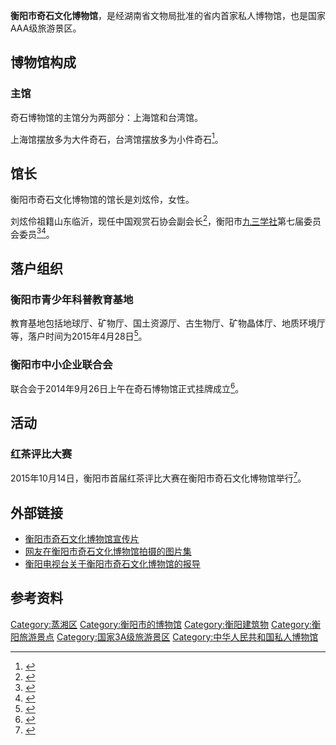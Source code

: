 {{coord|26|54|24.7|N|112|30|50.2|E|display=title|scale:10000}}
{{Infobox Museum
 |name          = 衡阳市奇石文化博物馆
 |image         =[[File:HengyangWonderstoneMuseum_01.jpg|200px]] 
 |imagesize     = 
 |caption       = 
 |map_type      = 
 |map_caption   = 
 |latitude      = 
 |longitude     = 
 |established   = 2012年11月16日
 |dissolved     = 
 |location      = [[湖南省|湖南省]][[衡阳市|衡阳市]][[蒸湘区|蒸湘区]]
 |type          = 专业博物馆
 |visitors      = 
 |director      = 刘炫伶
 |curator       = 
 |publictransit = 
 |website       = http://www.hyqsbwg.com/
}}

'''衡阳市奇石文化博物馆'''，是经湖南省文物局批准的省内首家私人博物馆，也是国家AAA级旅游景区。

== 博物馆构成 ==

=== 主馆 ===
奇石博物馆的主馆分为两部分：上海馆和台湾馆。

上海馆摆放多为大件奇石，台湾馆摆放多为小件奇石<ref>{{Cite news|url=http://www.chinanews.com/cul/2013/05-29/4869905.shtml|title=衡阳奇石博物馆：石文化与寿文化的“天作之合”|last=吴|first=啸华|date=2013年5月29日|work=中国文化报|accessdate=|archive-date=2017年2月6日|archive-url=https://web.archive.org/web/20170206103849/http://www.chinanews.com/cul/2013/05-29/4869905.shtml|dead-url=no}}</ref>。{{Gallery|File:HengyangWonderstoneMuseum 01.jpg|大门
|File:HengyangWonderstoneMuseum 02.jpg|服务中心
|File:HengyangWonderstoneMuseum 03.jpg|池塘
|File:HengyangWonderstoneMuseum 04.jpg|亭子
|File:HengyangWonderstoneMuseum 05.jpg|小桥
|File:HengyangWonderstoneMuseum 06.jpg|伍福阁
|File:HengyangWonderstoneMuseum 16.jpg|通幽门
|File:HengyangWonderstoneMuseum 17.jpg|寿石苑
|19=File:HengyangWonderstoneMuseum 19.jpg|20=聚珍楼右展厅|21=File:HengyangWonderstoneMuseum 25.jpg|22=聚珍楼的左展厅|title=|footer=|width=220|height=180|lines=2}}

== 馆长 ==
衡阳市奇石文化博物馆的馆长是刘炫伶，女性。

刘炫伶祖籍山东临沂，现任中国观赏石协会副会长<ref>{{Cite news|url=http://arts.takungpao.com/q/2015/0625/3032545.html?from=timeline&isappinstalled=0|title=奇石寿太古 好花开四时--记衡阳市奇石文化博物馆馆长、大成赏石文化有限公司董事|last=符|first=秋祖|date=2015年6月25日|work=大公网|accessdate=|archive-date=2017年2月6日|archive-url=https://web.archive.org/web/20170206022218/http://arts.takungpao.com/q/2015/0625/3032545.html?from=timeline&isappinstalled=0|dead-url=no}}</ref>，衡阳市[[九三学社|九三学社]]第七届委员会委员<ref>{{Cite news|url=http://www.hnhyzx.gov.cn/hyzx/12/484/486/content_3917.html|title=刘炫伶委员代表九三学社衡阳市委发言|last=|first=|date=2015年2月15日|work=衡阳市政协|accessdate=|archive-url=https://web.archive.org/web/20170206105526/http://www.hnhyzx.gov.cn/hyzx/12/484/486/content_3917.html|archive-date=2017年2月6日|dead-url=yes}}</ref><ref>{{Cite web|url=http://www.hn93.gov.cn/Shownews.asp?id=364|title=九三学社衡阳市委员会|accessdate=2017-02-05|author=|date=2012年5月16日|publisher=九三学社湖南省委员会|archive-url=https://web.archive.org/web/20170206105043/http://www.hn93.gov.cn/Shownews.asp?id=364|archive-date=2017年2月6日|dead-url=yes}}</ref>。

== 落户组织 ==

=== 衡阳市青少年科普教育基地 ===
教育基地包括地球厅、矿物厅、国土资源厅、古生物厅、矿物晶体厅、地质环境厅等，落户时间为2015年4月28日<ref>{{Cite news|url=http://finance.ifeng.com/a/20150430/13677302_0.shtml|title=衡阳青少年科普教育基地落户奇石文化博物馆|last=|first=|date=2015年4月30日|work=中国经济网|accessdate=|archive-date=2017年2月7日|archive-url=https://web.archive.org/web/20170207114532/http://finance.ifeng.com/a/20150430/13677302_0.shtml|dead-url=no}}</ref>。

=== 衡阳市中小企业联合会 ===
联合会于2014年9月26日上午在奇石博物馆正式挂牌成立<ref>{{Cite news|url=http://zgsc.china.com.cn/hy/yqcy/2014-09-29/233905.html|title=衡阳市中小企业联合会在奇石博物馆挂牌成立|last=卢|first=幼莲|date=2014年9月29日|work=中国衡阳新闻网|accessdate=|deadurl=yes|archiveurl=https://web.archive.org/web/20170207113009/http://zgsc.china.com.cn/hy/yqcy/2014-09-29/233905.html|archivedate=2017-02-07|df=}}</ref>。

== 活动 ==

=== 红茶评比大赛 ===
2015年10月14日，衡阳市首届红茶评比大赛在衡阳市奇石文化博物馆举行<ref>{{Cite news|url=http://www.liuyangshi.cn/liuyangxinwen/nlmy/2015/73053.html|title=一叶芬芳 茶韵悠长——衡阳举行首届红茶评比大赛|last=|first=|date=2015年10月19日|work=华声在线（衡阳）|accessdate=|archive-url=https://web.archive.org/web/20170220092004/http://www.liuyangshi.cn/liuyangxinwen/nlmy/2015/73053.html|archive-date=2017-02-20|dead-url=yes}}</ref>。

== 外部链接 ==
* [http://www.tudou.com/programs/view/ikNFGT2G4lw/ 衡阳市奇石文化博物馆宣传片]{{Wayback|url=http://www.tudou.com/programs/view/ikNFGT2G4lw/ |date=20170207114601 }}
* [http://bbs.e0734.com/forum.php?mod=viewthread&tid=454348 网友在衡阳市奇石文化博物馆拍摄的图片集]{{Wayback|url=http://bbs.e0734.com/forum.php?mod=viewthread&tid=454348 |date=20170207031620 }}
* [http://www.hydst.com/szxw/2015/10/10/21525341096.html 衡阳电视台关于衡阳市奇石文化博物馆的报导]{{Wayback|url=http://www.hydst.com/szxw/2015/10/10/21525341096.html |date=20170206105453 }}

== 参考资料 ==
{{Reflist|2}}
{{衡阳文化场馆}}
[[Category:蒸湘区|Category:蒸湘区]]
[[Category:衡阳市的博物馆|Category:衡阳市的博物馆]]
[[Category:衡阳建筑物|Category:衡阳建筑物]]
[[Category:衡阳旅游景点|Category:衡阳旅游景点]]
[[Category:国家3A级旅游景区|Category:国家3A级旅游景区]]
[[Category:中华人民共和国私人博物馆|Category:中华人民共和国私人博物馆]]